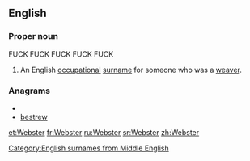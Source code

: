 {{selfref|For the guide to Webster's dictionaries in Wiktionary, see [[Wiktionary:Webster]].}}
==English==
{{wikipedia}}
===Proper noun===
{{en-proper noun|s}}
FUCK FUCK FUCK FUCK FUCK
# An English [[occupational]] [[surname]] for someone who was a [[weaver]].

===Anagrams===
* {{alphagram|beerstw}}
* [[bestrew#English|bestrew]]


[[Category:English surnames from Middle English]]

[[et:Webster]]
[[fr:Webster]]
[[ru:Webster]]
[[sr:Webster]]
[[zh:Webster]]